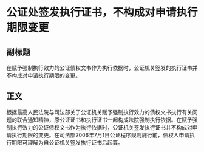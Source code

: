 # 公证处签发执行证书，不构成对申请执行期限变更
## 副标题
在赋予强制执行效力的公证债权文书作为执行依据时，公证机关签发的执行证书并不构成对申请执行期限的变更。
## 正文
根据最高人民法院与司法部关于公证机关赋予强制执行效力的债权文书执行有关问题的联合通知精神，原公证证书和执行证书一起构成法院强制执行依据。在赋予强制执行效力的公证债权文书作为执行依据时，公证机关签发执行证书并不构成对申请执行期限的变更。在司法部2006年7月1日公证程序规则施行前，债权人申请执行期限可理解为自公证机关签发执行证书后起算。
